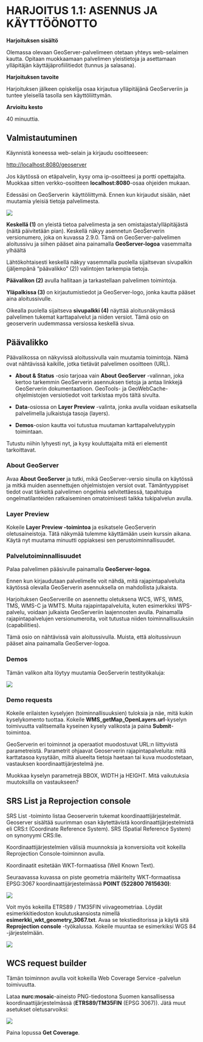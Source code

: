 # HARJOITUS 1.1: ASENNUS JA KÄYTTÖÖNOTTO

**Harjoituksen sisältö**

Olemassa olevaan GeoServer-palvelimeen otetaan yhteys web-selaimen kautta. Opitaan muokkaamaan palvelimen yleistietoja ja asettamaan ylläpitäjän käyttäjäprofiilitiedot (tunnus ja salasana).

**Harjoituksen tavoite**

Harjoituksen jälkeen opiskelija osaa kirjautua ylläpitäjänä GeoServeriin ja tuntee yleisellä tasolla sen käyttöliittymän.

**Arvioitu kesto**

40 minuuttia.

## **Valmistautuminen**

Käynnistä koneessa web-selain ja kirjaudu osoitteeseen:

::: note-box
<http://localhost:8080/geoserver>
:::

Jos käytössä on etäpalvelin, kysy oma ip-osoitteesi ja portti opettajalta. Muokkaa sitten verkko-osoitteen **localhost:8080**-osaa ohjeiden mukaan.

Edessäsi on GeoServerin  käyttöliittymä. Ennen kun kirjaudut sisään, näet muutamia yleisiä tietoja palvelimesta.

![](img/harjoitus_1/image1.png)

**Keskellä (1)** on yleistä tietoa palvelimesta ja sen omistajasta/ylläpitäjästä (näitä päivitetään pian). Keskellä näkyy asennetun GeoServerin versionumero, joka on kuvassa 2.9.0. Tämä on GeoServer-palvelimen aloitussivu ja siihen pääset aina painamalla **GeoServer-logoa** vasemmalta ylhäältä

Lähtökohtaisesti keskellä näkyy vasemmalla puolella sijaitsevan sivupalkin (jäljempänä "päävalikko" (2)) valintojen tarkempia tietoja.

**Päävalikon (2)** avulla hallitaan ja tarkastellaan palvelimen toimintoja.

**Yläpalkissa (3)** on kirjautumistiedot ja GeoServer-logo, jonka kautta pääset aina aloitussivulle.

Oikealla puolella sijaitseva **sivupalkki (4)** näyttää aloitusnäkymässä palvelimen tukemat karttapalvelut ja niiden versiot. Tämä osio on geoserverin uudemmassa versiossa keskellä sivua.

## **Päävalikko**

Päävalikossa on näkyvissä aloitussivulla vain muutamia toimintoja. Nämä ovat nähtävissä kaikille, jotka tietävät palvelimen osoitteen (URL).

-   **About & Status** -osio tarjoaa vain **About GeoServer** -valinnan, joka kertoo tarkemmin GeoServerin asennuksen tietoja ja antaa linkkejä GeoServerin dokumentaatioon. GeoTools- ja GeoWebCache-ohjelmistojen versiotiedot voit tarkistaa myös tältä sivulta.

-   **Data**-osiossa on **Layer Preview** -valinta, jonka avulla voidaan esikatsella palvelimella julkaistuja tasoja (layers).

-   **Demos**-osion kautta voi tutustua muutaman karttapalvelutyypin toimintaan.

Tutustu niihin lyhyesti nyt, ja kysy kouluttajalta mitä eri elementit tarkoittavat.

### **About GeoServer**

Avaa **About GeoServer** ja tutki, mikä GeoServer-versio sinulla on käytössä ja mitkä muiden asennettujen ohjelmistojen versiot ovat. Tämäntyyppiset tiedot ovat tärkeitä palvelimen ongelmia selvitettäessä, tapahtuipa ongelmatilanteiden ratkaiseminen omatoimisesti taikka tukipalvelun avulla.

### **Layer Preview**

Kokeile **Layer Preview -toimintoa** ja esikatsele GeoServerin oletusaineistoja. Tätä näkymää tulemme käyttämään usein kurssin aikana. Käytä nyt muutama minuutti oppiaksesi sen perustoiminnallisuudet.

### **Palvelutoiminnallisuudet**

Palaa palvelimen pääsivulle painamalla **GeoServer-logoa**.

Ennen kun kirjaudutaan palvelimelle voit nähdä, mitä rajapintapalveluita käytössä olevalla GeoServerin asennuksella on mahdollista julkaista.

Harjoituksen GeoServerille on asennettu oletuksena WCS, WFS, WMS, TMS, WMS-C ja WMTS. Muita rajapintapalveluita, kuten esimerkiksi WPS-palvelu, voidaan julkaista GeoServeriin laajennosten avulla. Painamalla rajapintapalvelujen versionumeroita, voit tutustua niiden toiminnallisuuksiin (capabilities).

Tämä osio on nähtävissä vain aloitussivulla. Muista, että aloitussivuun pääset aina painamalla GeoServer-logoa.

### **Demos**

Tämän valikon alta löytyy muutamia GeoServerin testityökaluja:\

![](img/harjoitus_1/image2.png)

### **Demo requests**

Kokeile erilaisten kyselyjen (toiminnallisuuksien) tuloksia ja näe, mitä kukin kyselykomento tuottaa. Kokeile **WMS_getMap_OpenLayers.url**-kyselyn toimivuutta valitsemalla kyseinen kysely valikosta ja paina **Submit**-toimintoa.

GeoServerin eri toiminnot ja operaatiot muodostuvat URL:n liittyvistä parametreistä. Parametrit ohjaavat Geoserverin rajapintapalveluita: mitä karttatasoa kysytään, miltä alueelta tietoja haetaan tai kuva muodostetaan, vastauksen koordinaattijärjestelmä jne.

Muokkaa kyselyn parametrejä BBOX, WIDTH ja HEIGHT. Mitä vaikutuksia muutoksilla on vastaukseen?

## **SRS List ja Reprojection console**

SRS List -toiminto listaa Geoserverin tukemat koordinaattijärjestelmät. Geoserver sisältää suurimman osan käytettävistä koordinaattijärjestelmistä eli CRS:t (Coordinate Reference System). SRS (Spatial Reference System) on synonyymi CRS:lle.

Koordinaattijärjestelmien välisiä muunnoksia ja konversioita voit kokeilla Reprojection Console-toiminnon avulla.

Koordinaatit esitetään WKT-formaatissa (Well Known Text).

Seuraavassa kuvassa on piste geometria määritelty WKT-formaatissa EPSG:3067 koordinaattijärjestelmässä **POINT (522800 7615630)**:

![](img/harjoitus_1/image3.png)

Voit myös kokeilla ETRS89 / TM35FIN viivageometriaa. Löydät esimerkkitiedoston koulutuskansiosta nimellä **esimerkki_wkt_geometry_3067.txt**. Avaa se tekstieditorissa ja käytä sitä **Reprojection console** -työkalussa. Kokeile muuntaa se esimerkiksi WGS 84 -järjestelmään.

![](img/harjoitus_1/image4.png)

## **WCS request builder**

Tämän toiminnon avulla voit kokeilla Web Coverage Service -palvelun toimivuutta.

Lataa **nurc:mosaic**-aineisto PNG-tiedostona Suomen kansallisessa koordinaattijärjestelmässä (**ETRS89/TM35FIN** (EPSG 3067)). Jätä muut asetukset oletusarvoiksi:

![](img/harjoitus_1/image5.png)

Paina lopussa **Get Coverage**.
